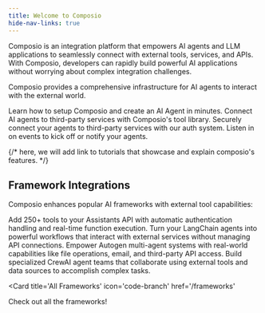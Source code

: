 ```yaml
---
title: Welcome to Composio
hide-nav-links: true
---
```


Composio is an integration platform that empowers AI agents and LLM applications to seamlessly connect with external tools, services, and APIs. With Composio, developers can rapidly build powerful AI applications without worrying about complex integration challenges.

Composio provides a comprehensive infrastructure for AI agents to interact with the external world.

<CardGroup col={1}>
  <Card title="Quickstart" icon="bolt" href="/getting-started/quickstart">
    Learn how to setup Composio and create an AI Agent in minutes.
  </Card>
  <Card
    title="Tool Calling"
    icon="wrench"
    href="/concepts/tool-calling/overview"
  >
    Connect AI agents to third-party services with Composio's tool library.
  </Card>
  <Card
    title="Authentication"
    icon="lock"
    href="/concepts/authentication/overview">
    Securely connect your agents to third-party services with our auth system.
  </Card>
  <Card
    title="Triggers"
    icon="bell"
    href="/concepts/triggers"
  >
    Listen in on events to kick off or notify your agents.
  </Card>

</CardGroup>

{/* here, we will add link to tutorials that showcase and explain composio's features. */}

## Framework Integrations

Composio enhances popular AI frameworks with external tool capabilities:

<CardGroup cols={2}>
  <Card
    title="OpenAI"
    icon="sparkles"
    href="/frameworks/openai"
  >
    Add 250+ tools to your Assistants API with automatic authentication handling and real-time function execution.
  </Card>
  <Card title="LangChain" icon="link-simple" href="/frameworks/langchain">
    Turn your LangChain agents into powerful workflows that interact with external services without managing API connections.
  </Card>
  <Card title="Autogen" icon="gears" href="/frameworks/autogen">
    Empower Autogen multi-agent systems with real-world capabilities like file operations, email, and third-party API access.
  </Card>
  <Card title="CrewAI" icon="users" href="/frameworks/crewai">
    Build specialized CrewAI agent teams that collaborate using external tools and data sources to accomplish complex tasks.
  </Card>
</CardGroup>


<Card 
    title='All Frameworks' 
    icon='code-branch' 
    href='/frameworks'
>
Check out all the frameworks!
</Card>
